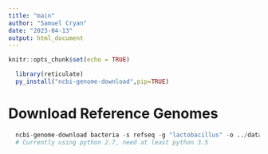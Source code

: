 ```yaml
---
title: "main"
author: "Samuel Cryan"
date: "2023-04-13"
output: html_document
---
```


```r
knitr::opts_chunk$set(echo = TRUE)
```

``` r
  library(reticulate)
  py_install("ncbi-genome-download",pip=TRUE)
```

# Download Reference Genomes
``` python
  ncbi-genome-download bacteria -s refseq -g "lactobacillus" -o ../data/
  # Currently using python 2.7, need at least python 3.5
```
